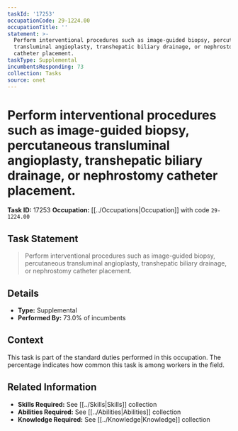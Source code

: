 ```yaml
---
taskId: '17253'
occupationCode: 29-1224.00
occupationTitle: ''
statement: >-
  Perform interventional procedures such as image-guided biopsy, percutaneous
  transluminal angioplasty, transhepatic biliary drainage, or nephrostomy
  catheter placement.
taskType: Supplemental
incumbentsResponding: 73
collection: Tasks
source: onet
---
```

# Perform interventional procedures such as image-guided biopsy, percutaneous transluminal angioplasty, transhepatic biliary drainage, or nephrostomy catheter placement.

**Task ID:** 17253
**Occupation:** [[../Occupations|Occupation]] with code `29-1224.00`

## Task Statement

> Perform interventional procedures such as image-guided biopsy, percutaneous transluminal angioplasty, transhepatic biliary drainage, or nephrostomy catheter placement.

## Details

- **Type:** Supplemental
- **Performed By:** 73.0% of incumbents

## Context

This task is part of the standard duties performed in this occupation. The percentage indicates how common this task is among workers in the field.

## Related Information

- **Skills Required:** See [[../Skills|Skills]] collection
- **Abilities Required:** See [[../Abilities|Abilities]] collection
- **Knowledge Required:** See [[../Knowledge|Knowledge]] collection
